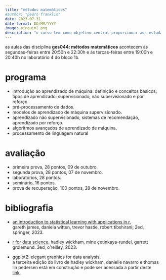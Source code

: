 ```yaml
---
title: "métodos matemáticos"
#author: "pedro franklin"
date: 2023-07-31
date-format: DD/MM/YYYY
image: pinguim2.png
description: "o curso tem como objetivo central proporcionar aos estudantes de estatística uma base sólida de conhecimentos teóricos e práticos no campo do aprendizado de máquina."
---
```


as aulas das disciplina **ges044: métodos matemáticos** acontecem às segundas-feiras entre 20:50h e 22:30h e às terças-feiras entre 19:00h e 20:40h no laboratório 4 do bloco 1b.

# programa

- introdução ao aprendizado de máquina: definição e conceitos básicos; tipos de aprendizado: supervisionado, não supervisionado e por reforço.
- pré-processamento de dados.
- modelos de aprendizado de máquina supervisionado.
- aprendizado não supervisionado, sistemas de recomendação, aprendizado por reforço.
- algoritmos avançados de aprendizado de máquina.
- processamento de linguagem natural

# avaliação

- primeira prova, 28 pontos, 09 de outubro.
- segunda prova, 28 pontos, 07 de novembro.
- laboratórios, 28 pontos.
- seminário, 16 pontos.
- prova de recuperação, 100 pontos, 28 de novembro.

# bibliografia

-   [an introduction to statistical learning with applications in r.](https://hastie.su.domains/ISLR2/ISLRv2_corrected_June_2023.pdf)<br />
gareth james, daniela witten, trevor hastie, robert tibshirani; 2ed, springer, 2023.

- [r for data science.](https://r4ds.hadley.nz/)
hadley wickham, mine çetinkaya-rundel, garrett grolemund. 3ed, o'reilley, 2023.

- ggplot2: elegant graphics for data analysis.<br />
a terceira edição do livro de hadley wickham, danielle navarro e thomas lin pedersen está em construção e pode ser acessada a partir deste [link](https://ggplot2-book.org/).
